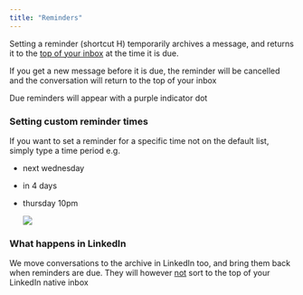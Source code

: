 ```yaml
---
title: "Reminders"
---
```


Setting a reminder (shortcut H) temporarily archives a message, and returns it to the <u>top of your inbox</u> at the time it is due. 

If you get a new message before it is due, the reminder will be cancelled and the conversation will return to the top of your inbox

Due reminders will appear with a purple indicator dot

### Setting custom reminder times

If you want to set a reminder for a specific time not on the default list, simply type a time period e.g.

- next wednesday
- in 4 days
- thursday 10pm

  ![](/CleanShot2025-03-03at19.46.35.png)

### What happens in LinkedIn

We move conversations to the archive in LinkedIn too, and bring them back when reminders are due. They will however <u>not</u> sort to the top of your LinkedIn native inbox